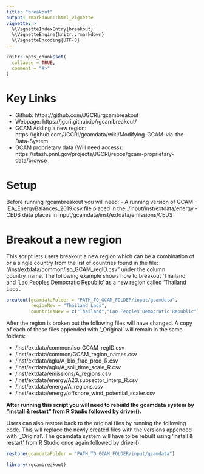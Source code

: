 ```yaml
---
title: "breakout"
output: rmarkdown::html_vignette
vignette: >
  %\VignetteIndexEntry{breakout}
  %\VignetteEngine{knitr::rmarkdown}
  %\VignetteEncoding{UTF-8}
---
```


```r
knitr::opts_chunk$set(
  collapse = TRUE,
  comment = "#>"
)
```

<!-------------------------->
<!-------------------------->
# Key Links
<!-------------------------->
<!-------------------------->

- Github: https://github.com/JGCRI/rgcambreakout
- Webpage: https://jgcri.github.io/rgcambreakout/
- GCAM Adding a new region: https://github.com/JGCRI/gcamdata/wiki/Modifying-GCAM-via-the-Data-System
- GCAM proprietary data (Will need access): https://stash.pnnl.gov/projects/JGCRI/repos/gcam-proprietary-data/browse


<!-------------------------->
<!-------------------------->
# Setup
<!-------------------------->
<!-------------------------->
Before running rgcambreakout you will need:
- A running version of GCAM
- IEA_EnergyBalances_2019.csv file placed in the ./input/inst/extdata/energy
- CEDS data places in input/gcamdata/inst/extdata/emissions/CEDS

<!-------------------------->
<!-------------------------->
# Breakout a new region
<!-------------------------->
<!-------------------------->

This script lets users breakout a new region which can be a combination of or a single country from the list of countries found in the file: "/inst/extdata/common/iso_GCAM_regID.csv" under the column country_name. The following example shows how to breakout 'Thailand' and 'Lao Peoples Democratic Republic' as a new region called 'Thailand Laos'.

```r
breakout(gcamdataFolder = "PATH_TO_GCAM_FOLDER/input/gcamdata",
         regionNew = "Thailand Laos",
         countriesNew = c("Thailand","Lao Peoples Democratic Republic"))
```

After the region is broken out the following files will have changed. A copy of each of these files appended with '_Original' will remain in the same folders:

* /inst/extdata/common/iso_GCAM_regID.csv
* /inst/extdata/common/GCAM_region_names.csv
* /inst/extdata/aglu/A_bio_frac_prod_R.csv
* /inst/extdata/aglu/A_soil_time_scale_R.csv
* /inst/extdata/emissions/A_regions.csv
* /inst/extdata/energy/A23.subsector_interp_R.csv
* /inst/extdata/energy/A_regions.csv
* /inst/extdata/energy/offshore_wind_potential_scaler.csv

**After running this script you will need to rebuild the gcamdata system by "install & restart" from R Studio followed by driver().**

Users can also restore back to the original files by running the following code. This will replace the newly created files with the versions appended with '_Original'. The gcamdata system will have to be rebuilt using 'install & restart' from R Studio once again followed by driver(). 

```r
restore(gcamdataFolder = "PATH_TO_GCAM_FOLDER/input/gcamdata")
```


```r
library(rgcambreakout)
```
